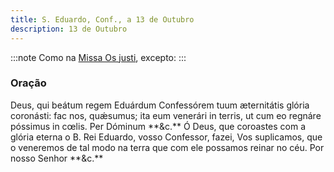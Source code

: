 ```yaml
---
title: S. Eduardo, Conf., a 13 de Outubro
description: 13 de Outubro
---
```


:::note
Como na [Missa Os justi](/missal/comum/14confessoresnaopontifices1), excepto:
:::

### Oração

<div class="side-by-side not-content">
  <span class="text-justify">
    Deus, qui beátum regem Eduárdum Confessórem tuum æternitátis glória
    coronásti: fac nos, quǽsumus; ita eum venerári in terris, ut cum eo regnáre
    póssimus in cœlis. Per Dóminum **&c.**
  </span>
  <span class="text-justify">
    Ó Deus, que coroastes com a glória eterna o B. Rei Eduardo, vosso Confessor,
    fazei, Vos suplicamos, que o veneremos de tal modo na terra que com ele
    possamos reinar no céu. Por nosso Senhor **&c.**
  </span>
</div>
